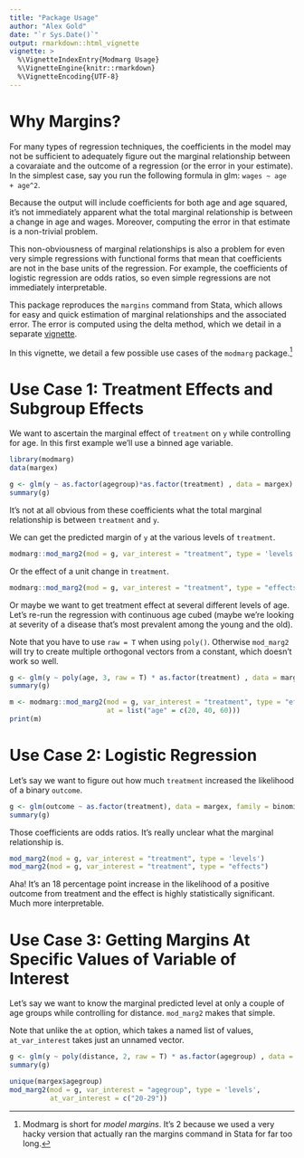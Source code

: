 ```yaml
---
title: "Package Usage"
author: "Alex Gold"
date: "`r Sys.Date()`"
output: rmarkdown::html_vignette
vignette: >
  %\VignetteIndexEntry{Modmarg Usage}
  %\VignetteEngine{knitr::rmarkdown}
  %\VignetteEncoding{UTF-8}
---
```


# Why Margins?
For many types of regression techniques, the coefficients in the
model may not be sufficient to adequately figure out the marginal relationship
between a covaraiate and the outcome of a regression (or the error in your 
estimate). In the simplest case, say you run the following formula in glm: 
`wages ~ age + age^2`. 

Because the output will include coefficients for both age and age squared, 
it's not immediately apparent what the total marginal relationship is between a 
change in age and wages. Moreover, computing the error in that estimate is a 
non-trivial problem.

This non-obviousness of marginal relationships is also a problem for even 
very simple regressions with functional forms that mean that coefficients are
not in the base units of the regression. For example, the coefficients of 
logistic regression are odds ratios, so even simple regressions are not
immediately interpretable. 

This package reproduces the `margins` command from Stata, which allows for easy
and quick estimation of marginal relationships and the associated error. The
error is computed using the delta method, which we detail
in a separate [vignette](delta-method.html).

In this vignette, we detail a few possible use cases of the `modmarg` package.^[Modmarg is 
short for *model margins*. It's 2 because we used a very hacky version that 
actually ran the margins command in Stata for far too long.]

# Use Case 1: Treatment Effects and Subgroup Effects
We want to ascertain the marginal effect of `treatment` on `y` while controlling
for age. In this first example we'll use a binned age variable.

```r
library(modmarg)
data(margex)

g <- glm(y ~ as.factor(agegroup)*as.factor(treatment) , data = margex)
summary(g)
```

It's not at all obvious from these coefficients what the total marginal
relationship is between `treatment` and `y`.

We can get the predicted margin of `y` at the various levels of `treatment`.

```r
modmarg::mod_marg2(mod = g, var_interest = "treatment", type = 'levels')
```

Or the effect of a unit change in `treatment`.

```r
modmarg::mod_marg2(mod = g, var_interest = "treatment", type = "effects")
```

Or maybe we want to get treatment effect at several different levels of 
age. Let's re-run the regression with continuous age cubed (maybe we're looking
at severity of a disease that's most prevalent among the young and the old).

Note that you have to use `raw = T` when using `poly()`. Otherwise
`mod_marg2` will try to create multiple orthogonal vectors from a constant, 
which doesn't work so well.

```r
g <- glm(y ~ poly(age, 3, raw = T) * as.factor(treatment) , data = margex)
summary(g)

m <- modmarg::mod_marg2(mod = g, var_interest = "treatment", type = "effects",
                        at = list("age" = c(20, 40, 60)))
print(m)
```

# Use Case 2: Logistic Regression
Let's say we want to figure out how much `treatment` increased the likelihood of
a binary `outcome`.

```r
g <- glm(outcome ~ as.factor(treatment), data = margex, family = binomial)
summary(g)
```

Those coefficients are odds ratios. It's really unclear what the marginal
relationship is.

```r
mod_marg2(mod = g, var_interest = "treatment", type = 'levels')
mod_marg2(mod = g, var_interest = "treatment", type = "effects")
```

Aha! It's an 18 percentage point increase in the likelihood of a positive outcome 
from treatment and the effect is highly statistically significant. Much more 
interpretable.

# Use Case 3: Getting Margins At Specific Values of Variable of Interest
Let's say we want to know the marginal predicted level at only a couple of 
age groups while controlling for distance. `mod_marg2` makes that simple.

Note that unlike the `at` option, which takes a named list of values, 
`at_var_interest` takes just an unnamed vector.

```r
g <- glm(y ~ poly(distance, 2, raw = T) * as.factor(agegroup) , data = margex)
summary(g)

unique(margex$agegroup)
mod_marg2(mod = g, var_interest = "agegroup", type = 'levels',
          at_var_interest = c("20-29"))
```

